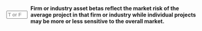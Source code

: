 ::: {.question-block}

<form onsubmit="event.preventDefault(); checkAnswerBox('module4_tf_q9','T')" style="display: flex; align-items: center; gap: 8px;">
<input type="text" id="module4_tf_q9" name="module4_tf_q9" maxlength="1" placeholder="T or F" style="width: 55px;" data-correct-answer="T" /> 
<label for="module4_tf_q9"><strong>Firm or industry asset betas reflect the market risk of the average project in that firm or industry while individual projects may be more or less sensitive to the overall market.</strong></label>
</form>

<div id="feedback-module4_tf_q9" class="feedback" data-status="" style="display:none;">
The sentence is TRUE. Asset betas measure average systematic risk; individual projects can deviate from this average.
</div>

:::